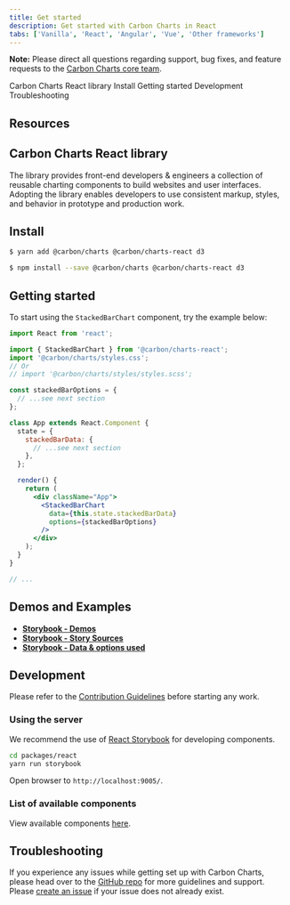 ```yaml
---
title: Get started
description: Get started with Carbon Charts in React
tabs: ['Vanilla', 'React', 'Angular', 'Vue', 'Other frameworks']
---
```



<InlineNotification>

**Note:** Please direct all questions regarding support, bug fixes, and feature requests to the [Carbon Charts core team](https://github.com/carbon-design-system/carbon-charts#core-team).

</InlineNotification>

<AnchorLinks>

<AnchorLink>Carbon Charts React library</AnchorLink>
<AnchorLink>Install</AnchorLink>
<AnchorLink>Getting started</AnchorLink>
<AnchorLink>Development</AnchorLink>
<AnchorLink>Troubleshooting</AnchorLink>

</AnchorLinks>

## Resources

<Row className="resource-card-group">

<Column colMd={4} colLg={4} noGutterSm>
  <ResourceCard
    subTitle="Try Carbon Charts React components with CodeSandbox."
    href="https://codesandbox.io/s/carbon-charts-react-isck2">
    <MdxIcon name="codesandbox" />
  </ResourceCard>
</Column>

  <Column colMd={4} colLg={4} noGutterSm>
    <ResourceCard
      subTitle="Carbon Charts React"
      href="https://github.com/carbon-design-system/carbon-charts/tree/master/packages/react"
    >
      <MdxIcon name="github" />
    </ResourceCard>
  </Column>
</Row>

## Carbon Charts React library

The library provides front-end developers & engineers a collection of reusable charting components to build websites and user interfaces. Adopting the library enables developers to use consistent markup, styles, and behavior in prototype and production work.

## Install

<Title> Using yarn </Title>

```bash
$ yarn add @carbon/charts @carbon/charts-react d3
```

<Title> If you prefer npm </Title>

```bash
$ npm install --save @carbon/charts @carbon/charts-react d3
```

## Getting started

To start using the `StackedBarChart` component, try the example below:

```jsx
import React from 'react';

import { StackedBarChart } from '@carbon/charts-react';
import '@carbon/charts/styles.css';
// Or
// import '@carbon/charts/styles/styles.scss';

const stackedBarOptions = {
  // ...see next section
};

class App extends React.Component {
  state = {
    stackedBarData: {
      // ...see next section
    },
  };

  render() {
    return (
      <div className="App">
        <StackedBarChart
          data={this.state.stackedBarData}
          options={stackedBarOptions}
        />
      </div>
    );
  }
}

// ...
```

<DataOptionsSection />

## Demos and Examples

- **[Storybook - Demos](https://carbon-design-system.github.io/carbon-charts/react)**
- **[Storybook - Story Sources](https://github.com/carbon-design-system/carbon-charts/tree/master/packages/react/stories)**
- **[Storybook - Data & options used](https://github.com/carbon-design-system/carbon-charts/tree/master/packages/core/demo/demo-data)**

## Development

Please refer to the [Contribution Guidelines](https://github.com/carbon-design-system/carbon-charts/blob/master/CONTRIBUTING.md) before starting any work.

### Using the server

We recommend the use of [React Storybook](https://github.com/storybookjs/storybook/tree/next/app/react) for developing components.

<Title> Start the server </Title>

```bash
cd packages/react
yarn run storybook
```

Open browser to `http://localhost:9005/`.

### List of available components

View available components [here](https://github.com/carbon-design-system/carbon-charts#component-status).

## Troubleshooting

If you experience any issues while getting set up with Carbon Charts, please head over to the [GitHub repo](https://github.com/carbon-design-system/carbon-charts) for more guidelines and support. Please [create an issue](https://github.com/carbon-design-system/carbon-charts/issues) if your issue does not already exist.
